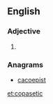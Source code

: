 ==English==

===Adjective===
{{en-adj}}

# {{alternative spelling of|[[copacetic]]}}

===Anagrams===
* [[cacoepist#English|cacoepist]]

[[et:copasetic]]